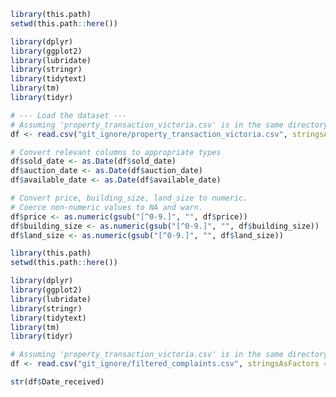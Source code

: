 ```r
library(this.path)
setwd(this.path::here())

library(dplyr)
library(ggplot2)
library(lubridate)
library(stringr)
library(tidytext)
library(tm)
library(tidyr)

# --- Load the dataset ---
# Assuming 'property_transaction_victoria.csv' is in the same directory as your R script
df <- read.csv("git_ignore/property_transaction_victoria.csv", stringsAsFactors = FALSE)

# Convert relevant columns to appropriate types
df$sold_date <- as.Date(df$sold_date)
df$auction_date <- as.Date(df$auction_date)
df$available_date <- as.Date(df$available_date)

# Convert price, building_size, land_size to numeric.
# Coerce non-numeric values to NA and warn.
df$price <- as.numeric(gsub("[^0-9.]", "", df$price))
df$building_size <- as.numeric(gsub("[^0-9.]", "", df$building_size))
df$land_size <- as.numeric(gsub("[^0-9.]", "", df$land_size))


```

```r

library(this.path)
setwd(this.path::here())

library(dplyr)
library(ggplot2)
library(lubridate)
library(stringr)
library(tidytext)
library(tm)
library(tidyr)

# Assuming 'property_transaction_victoria.csv' is in the same directory as your R script
df <- read.csv("git_ignore/filtered_complaints.csv", stringsAsFactors = FALSE)

```
```r
str(df$Date_received)
```